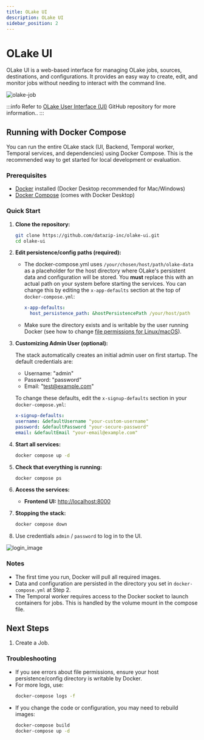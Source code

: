 ```yaml
---
title: OLake UI
description: OLake UI
sidebar_position: 2
---
```


# OLake UI
OLake UI is a web-based interface for managing OLake jobs, sources, destinations, and configurations. It provides an easy way to create, edit, and monitor jobs without needing to interact with the command line.

![olake-job](/img/docs/jobs/olake-job.png)

:::info
Refer to [OLake User Interface (UI)](https://github.com/datazip-inc/olake-ui) GitHub repository for more information..
:::

## Running with Docker Compose

You can run the entire OLake stack (UI, Backend, Temporal worker, Temporal services, and dependencies) using Docker Compose. This is the recommended way to get started for local development or evaluation.

### Prerequisites

- [Docker](https://docs.docker.com/get-docker/) installed (Docker Desktop recommended for Mac/Windows)
- [Docker Compose](https://docs.docker.com/compose/) (comes with Docker Desktop)

### Quick Start

1. **Clone the repository:**

   ```bash
   git clone https://github.com/datazip-inc/olake-ui.git
   cd olake-ui
   ```

2. **Edit persistence/config paths (required):**

   - The docker-compose.yml uses `/your/chosen/host/path/olake-data` as a placeholder for the host directory where OLake's persistent data and configuration will be stored. You **must** replace this with an actual path on your system before starting the services. You can change this by editing the `x-app-defaults` section at the top of `docker-compose.yml`:
     ```yaml
     x-app-defaults:
       host_persistence_path: &hostPersistencePath /your/host/path
     ```
   - Make sure the directory exists and is writable by the user running Docker (see how to change [file permissions for Linux/macOS](https://wiki.archlinux.org/title/File_permissions_and_attributes#Changing_permissions)).

3. **Customizing Admin User (optional):**

   The stack automatically creates an initial admin user on first startup. The default credentials are:

   - Username: "admin"
   - Password: "password"
   - Email: "test@example.com"

   To change these defaults, edit the `x-signup-defaults` section in your `docker-compose.yml`:

   ```yaml
   x-signup-defaults:
   username: &defaultUsername "your-custom-username"
   password: &defaultPassword "your-secure-password"
   email: &defaultEmail "your-email@example.com"
   ```

4. **Start all services:**

   ```bash
   docker compose up -d
   ```

5. **Check that everything is running:**

   ```bash
   docker compose ps
   ```

6. **Access the services:**

   - **Frontend UI:** [http://localhost:8000](http://localhost:8000)

7. **Stopping the stack:**
   ```bash
   docker compose down
   ```

8. Use credentials `admin` / `password` to log in to the UI.

![login_image](/img/docs/jobs/olake-job-0.png)


### Notes

- The first time you run, Docker will pull all required images.
- Data and configuration are persisted in the directory you set in `docker-compose.yml` at Step 2.
- The Temporal worker requires access to the Docker socket to launch containers for jobs. This is handled by the volume mount in the compose file.


## Next Steps
1. Create a Job.



### Troubleshooting

- If you see errors about file permissions, ensure your host persistence/config directory is writable by Docker.
- For more logs, use:
  ```bash
  docker-compose logs -f
  ```
- If you change the code or configuration, you may need to rebuild images:
  ```bash
  docker-compose build
  docker-compose up -d
  ```
